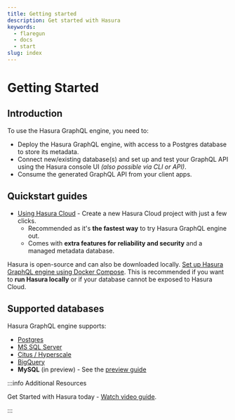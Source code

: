 ```yaml
---
title: Getting started
description: Get started with Hasura
keywords:
  - flaregun
  - docs
  - start
slug: index
---
```


# Getting Started

## Introduction

To use the Hasura GraphQL engine, you need to:

- Deploy the Hasura GraphQL engine, with access to a Postgres database
  to store its metadata.
- Connect new/existing database(s) and set up and test your GraphQL
  API using the Hasura console UI _(also possible via CLI or API)_.
- Consume the generated GraphQL API from your client apps.

## Quickstart guides

- [Using Hasura Cloud](/graphql/cloud/getting-started/index.mdx) - Create a new Hasura
  Cloud project with just a few clicks.
  - Recommended as it's **the fastest way** to try Hasura GraphQL engine out.
  - Comes with **extra features for reliability and security** and a managed metadata database.

Hasura is open-source and can also be downloaded locally.
[Set up Hasura GraphQL engine using Docker Compose](/graphql/core/getting-started/docker-simple.mdx).
This is recommended if you want to **run Hasura locally** or if your
database cannot be exposed to Hasura Cloud.

<!-- TODO: add link to detailed deployment guides post 2.0 content update -->

## Supported databases

Hasura GraphQL engine supports:

- [Postgres](/graphql/core/databases/postgres/index.mdx)
- [MS SQL Server](/graphql/core/databases/ms-sql-server/index.mdx)
- [Citus / Hyperscale](/graphql/core/databases/citus-hyperscale-postgres/index.mdx)
- [BigQuery](/graphql/core/databases/bigquery/index.mdx)
- **MySQL** (in preview) - See the [preview guide](/graphql/core/guides/mysql-preview.mdx)

:::info Additional Resources

Get Started with Hasura today - [Watch video guide](https://hasura.io/events/webinar/get-started-with-hasura/?pg=docs&plcmt=body&cta=getting-started&tech=).

:::
